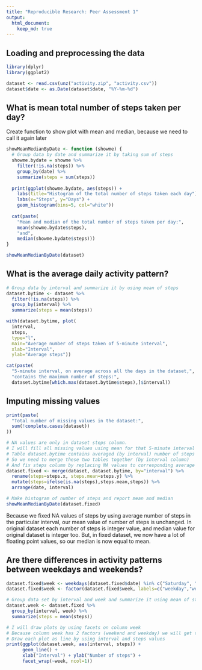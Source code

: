 ```yaml
---
title: "Reproducible Research: Peer Assessment 1"
output: 
  html_document:
    keep_md: true
---
```



## Loading and preprocessing the data
```r
library(dplyr)
library(ggplot2)

dataset <- read.csv(unz("activity.zip", "activity.csv"))
dataset$date <- as.Date(dataset$date, "%Y-%m-%d")
```


## What is mean total number of steps taken per day?
Create function to show plot with mean and median, because we need to call it again later
```r
showMeanMedianByDate <- function (showme) {
  # Group data by date and summarize it by taking sum of steps
  showme.bydate = showme %>% 
    filter(!is.na(steps)) %>%
    group_by(date) %>% 
    summarize(steps = sum(steps))
  
  print(ggplot(showme.bydate, aes(steps)) +
    labs(title="Histogram of the total number of steps taken each day") +
    labs(x="Steps", y="Days") +
    geom_histogram(bins=5, col="white"))
  
  cat(paste(
    "Mean and median of the total number of steps taken per day:",
    mean(showme.bydate$steps), 
    "and", 
    median(showme.bydate$steps)))
}

showMeanMedianByDate(dataset)
```


## What is the average daily activity pattern?
```r
# Group data by interval and summarize it by using mean of steps
dataset.bytime <- dataset %>%
  filter(!is.na(steps)) %>%
  group_by(interval) %>%
  summarize(steps = mean(steps))

with(dataset.bytime, plot(
  interval, 
  steps, 
  type="l",
  main="Average number of steps taken of 5-minute interval",
  xlab="Interval",
  ylab="Average steps"))

cat(paste(
  "5-minute interval, on average across all the days in the dataset,",
  "contains the maximum number of steps:",
  dataset.bytime[which.max(dataset.bytime$steps),]$interval))
```


## Imputing missing values
```r
print(paste(
  "Total number of missing values in the dataset:",
  sum(!complete.cases(dataset))
))

# NA values are only in dataset steps column.
# I will fill all missing values using mean for that 5-minute interval
# Table dataset.bytime contains averaged (by interval) number of steps
# So we need to merge these two tables together (by interval column)
# And fix steps column by replacing NA values to corresponding average
dataset.fixed <- merge(dataset, dataset.bytime, by="interval") %>%
  rename(steps=steps.x, steps.mean=steps.y) %>%
  mutate(steps=ifelse(is.na(steps),steps.mean,steps)) %>%
  arrange(date, interval)

# Make histogram of number of steps and report mean and median
showMeanMedianByDate(dataset.fixed)
```


Because we fixed NA values of steps by using average number of steps in the particular interval,
our mean value of number of steps is unchanged. In original dataset each number of steps is integer value, and median value for original dataset is integer too. But, in fixed dataset, we now have a lot of floating point values, so our median is now equal to mean.


## Are there differences in activity patterns between weekdays and weekends?
```r
dataset.fixed$week <- weekdays(dataset.fixed$date) %in% c("Saturday", "Sunday")
dataset.fixed$week <- factor(dataset.fixed$week, labels=c("weekday","weekend"))

# Group data set by interval and week and summarize it using mean of steps
dataset.week <- dataset.fixed %>%
  group_by(interval, week) %>%
  summarize(steps = mean(steps))

# I will draw plots by using facets on column week
# Because column week has 2 factors (weekend and weekday) we will get two plots
# Draw each plot as line by using interval and steps values
print(ggplot(dataset.week, aes(interval, steps)) + 
      geom_line() + 
      xlab("Interval") + ylab("Number of steps") +
      facet_wrap(~week, ncol=1))
```